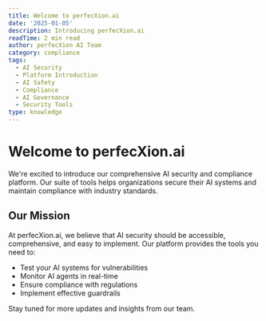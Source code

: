 ```yaml
---
title: Welcome to perfecXion.ai
date: '2025-01-05'
description: Introducing perfecXion.ai
readTime: 2 min read
author: perfecXion AI Team
category: compliance
tags:
  - AI Security
  - Platform Introduction
  - AI Safety
  - Compliance
  - AI Governance
  - Security Tools
type: knowledge
---
```

# Welcome to perfecXion.ai

We're excited to introduce our comprehensive AI security and compliance platform. Our suite of tools helps organizations secure their AI systems and maintain compliance with industry standards.
## Our Mission

At perfecXion.ai, we believe that AI security should be accessible, comprehensive, and easy to implement. Our platform provides the tools you need to:

  - Test your AI systems for vulnerabilities
  - Monitor AI agents in real-time
  - Ensure compliance with regulations
  - Implement effective guardrails

  Stay tuned for more updates and insights from our team.
